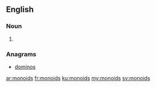 ==English==

===Noun===
{{head|en}}

# {{plural of|monoid}}

===Anagrams===
* [[dominos#English|dominos]]

[[ar:monoids]]
[[fr:monoids]]
[[ku:monoids]]
[[my:monoids]]
[[sv:monoids]]